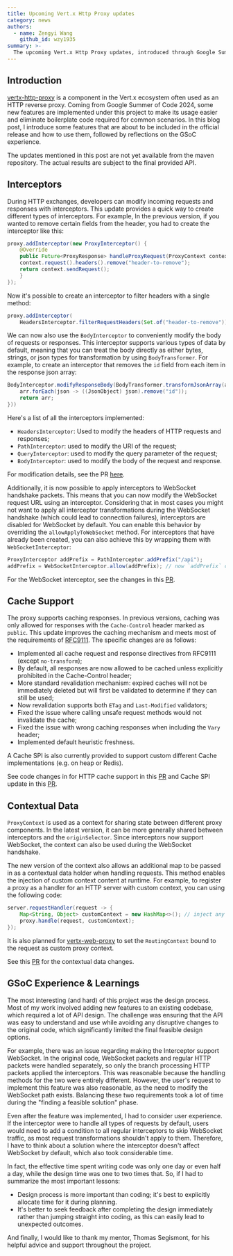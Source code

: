 ```yaml
---
title: Upcoming Vert.x Http Proxy updates
category: news
authors:
  - name: Zengyi Wang
    github_id: wzy1935
summary: >-
  The upcoming Vert.x Http Proxy updates, introduced through Google Summer of Code 2024, will simplify usage and reduce boilerplate code by adding features like interceptors for modifying HTTP requests and responses.
---
```



## Introduction

[vertx-http-proxy](https://github.com/eclipse-vertx/vertx-http-proxy) is a component in the Vert.x ecosystem often used 
as an HTTP reverse proxy. Coming from Google Summer of Code 2024, some new features are implemented under this 
project to make its usage easier and eliminate boilerplate code required for common scenarios. In this blog post, I 
introduce some features that are about to be included in the official release and how to use them, followed by reflections 
on the GSoC experience.

<Alert warning>
The updates mentioned in this post are not yet available from the maven repository. The actual results are subject 
to the final provided API.
</Alert>

## Interceptors

During HTTP exchanges, developers can modify incoming requests and responses with interceptors. 
This update provides a quick way to create different types of interceptors. For example, 
In the previous version, if you wanted to remove certain fields from the header, you had to create
the interceptor like this:

```java
proxy.addInterceptor(new ProxyInterceptor() {
    @Override
    public Future<ProxyResponse> handleProxyRequest(ProxyContext context) {
    context.request().headers().remove("header-to-remove");
    return context.sendRequest();
    }
});
```

Now it's possible to create an interceptor to filter headers with a single method:

```java
proxy.addInterceptor(
    HeadersInterceptor.filterRequestHeaders(Set.of("header-to-remove")));
```

We can now also use the `BodyInterceptor` to conveniently modify the body of requests or responses. 
This interceptor supports various types of data by default, meaning that you can treat the body 
directly as either bytes, strings, or json types for transformation by using `BodyTransformer`. 
For example, to create an interceptor that removes the `id` field from each item in the 
response json array:

```java
BodyInterceptor.modifyResponseBody(BodyTransformer.transformJsonArray(arr -> {
    arr.forEach(json -> ((JsonObject) json).remove("id"));
    return arr;
}))
```

Here's a list of all the interceptors implemented:

- `HeadersInterceptor`: Used to modify the headers of HTTP requests and responses;
- `PathInterceptor`: used to modify the URI of the request;
- `QueryInterceptor`: used to modify the query parameter of the request;
- `BodyInterceptor`: used to modify the body of the request and response.

For modification details, see the PR [here](https://github.com/eclipse-vertx/vertx-http-proxy/pull/78).

Additionally, it is now possible to apply interceptors to WebSocket handshake packets. This means that you can now 
modify the WebSocket request URL using an interceptor. Considering that in most cases you might not want 
to apply all interceptor transformations during the WebSocket handshake (which could lead to connection failures), 
interceptors are disabled for WebSocket by default. You can enable this behavior by overriding the `allowApplyToWebSocket` 
method. For interceptors that have already been created, you can also achieve this by wrapping them with 
`WebSocketInterceptor`:

```java
ProxyInterceptor addPrefix = PathInterceptor.addPrefix("/api");
addPrefix = WebSocketInterceptor.allow(addPrefix); // now `addPrefix` can be applied to WebSocket	
```

For the WebSocket interceptor, see the changes in this [PR](https://github.com/eclipse-vertx/vertx-http-proxy/pull/95).

## Cache Support 

The proxy supports caching responses. In previous versions, caching was only allowed for responses with the `Cache-Control` 
header marked as `public`. This update improves the caching mechanism and meets most of the requirements of 
[RFC9111](https://www.rfc-editor.org/rfc/rfc9111.html). The specific changes are as follows:

- Implemented all cache request and response directives from RFC9111 (except `no-transform`);
- By default, all responses are now allowed to be cached unless explicitly prohibited in the Cache-Control header;
- More standard revalidation mechanism: expired caches will not be immediately deleted but will first be validated to determine if they can still be used;
- Now revalidation supports both `ETag` and `Last-Modified` validators;
- Fixed the issue where calling unsafe request methods would not invalidate the cache;
- Fixed the issue with wrong caching responses when including the `Vary` header;
- Implemented default heuristic freshness.

A Cache SPI is also currently provided to support custom different Cache implementations (e.g. on heap or Redis). 

See code changes in for HTTP cache support in this [PR](https://github.com/eclipse-vertx/vertx-http-proxy/pull/93) and 
Cache SPI update in this [PR](https://github.com/eclipse-vertx/vertx-http-proxy/pull/92).

## Contextual Data

`ProxyContext` is used as a context for sharing state between different proxy components. In the latest version, it 
can be more generally shared between interceptors and the `originSelector`. Since interceptors now support WebSocket, 
the context can also be used during the WebSocket handshake.

The new version of the context also allows an additional map to be passed in as a contextual data holder when handling 
requests. This method enables the injection of custom context content at runtime. For example, to register a proxy 
as a handler for an HTTP server with custom context, you can using the following code:

```java
server.requestHandler(request -> {
    Map<String, Object> customContext = new HashMap<>(); // inject any additional data here
    proxy.handle(request, customContext);
});
```

It is also planned for [vertx-web-proxy](https://github.com/vert-x3/vertx-web) to set the `RoutingContext` bound to 
the request as custom proxy context.

See this [PR](https://github.com/eclipse-vertx/vertx-http-proxy/pull/96) for the contextual data changes.

## GSoC Experience & Learnings

The most interesting (and hard) of this project was the design process. Most of my work involved adding new features 
to an existing codebase, which required a lot of API design. The challenge was ensuring that the API was easy to 
understand and use while avoiding any disruptive changes to the original code, which significantly limited the final 
feasible design options.

For example, there was an issue regarding making the Interceptor support WebSocket. In the original code, WebSocket 
packets and regular HTTP packets were handled separately, so only the branch processing HTTP packets applied the 
interceptors. This was reasonable because the handling methods for the two were entirely different. However, the 
user's request to implement this feature was also reasonable, as the need to modify the WebSocket path exists. 
Balancing these two requirements took a lot of time during the "finding a feasible solution" phase.

Even after the feature was implemented, I had to consider user experience. If the interceptor were to handle all 
types of requests by default, users would need to add a condition to all regular interceptors to skip WebSocket 
traffic, as most request transformations shouldn't apply to them. Therefore, I have to think about a solution where 
the interceptor doesn't affect WebSocket by default, which also took considerable time.

In fact, the effective time spent writing code was only one day or even half a day, while the design time was one 
to two times that. So, if I had to summarize the most important lessons:

- Design process is more important than coding; it's best to explicitly allocate time for it during planning.
- It's better to seek feedback after completing the design immediately rather than jumping straight into coding, as this can easily lead to unexpected outcomes.

And finally, I would like to thank my mentor, Thomas Segismont, for his helpful advice and support throughout the project.
